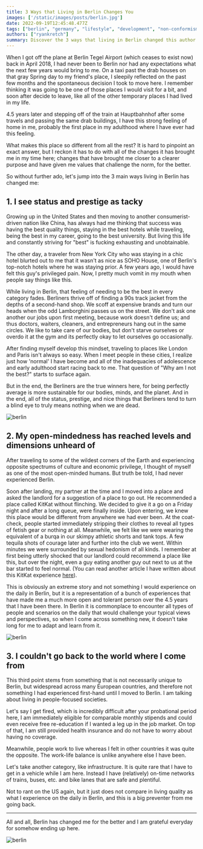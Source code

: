 ```yaml
---
title: 3 Ways that Living in Berlin Changes You
images: ['/static/images/posts/berlin.jpg']
date: 2022-09-19T12:45:48.477Z
tags: ["berlin", "germany", "lifestyle", "development", "non-conformism", "reflection", "europe"]
authors: ["ryankretch"]
summary: Discover the 3 ways that living in Berlin changed this author's life. Learn about how they have grown more open-minded and less focused on status symbols.
---
```

When I got off the plane at Berlin Tegel Airport (which ceases to exist now) back in April 2018, I had never been to Berlin nor had any expectations what the next few years would bring to me. On a taxi past the drab houses on that gray Spring day to my friend's place, I sleepily reflected on the past few months and the spontaneous decision I took to move here. I remember thinking it was going to be one of those places I would visit for a bit, and soon after decide to leave, like all of the other temporary places I had lived in my life. 

4.5 years later and stepping off of the train at Hauptbahnhof after some travels and passing the same drab buildings, I have this strong feeling of home in me, probably the first place in my adulthood where I have ever had this feeling. 

What makes this place so different from all the rest? It is hard to pinpoint an exact answer, but I reckon it has to do with all of the changes it has brought me in my time here; changes that have brought me closer to a clearer purpose and have given me values that challenge the norm, for the better.

So without further ado, let's jump into the 3 main ways living in Berlin has changed me:

## 1. I see status and prestige as tacky 

Growing up in the United States and then moving to another consumerist-driven nation like China, has always had me thinking that success was having the best quality things, staying in the best hotels while traveling, being the best in my career, going to the best university. But living this life and constantly striving for "best" is fucking exhausting and unobtainable. 

The other day, a traveler from New York City who was staying in a chic hotel blurted out to me that it wasn't as nice as SOHO House, one of Berlin's top-notch hotels where he was staying prior. A few years ago, I would have felt this guy's privileged pain. Now, I pretty much vomit in my mouth when people say things like this. 

While living in Berlin, that feeling of needing to be the best in every category fades. Berliners thrive off of finding a 90s track jacket from the depths of a second-hand shop. We scoff at expensive brands and turn our heads when the odd Lamborghini passes us on the street. We don't ask one another our jobs upon first meeting, because work doesn't define us; and thus doctors, waiters, cleaners, and entrepreneurs hang out in the same circles. We like to take care of our bodies, but don't starve ourselves or overdo it at the gym and its perfectly okay to let ourselves go occasionally. 

After finding myself develop this mindset, traveling to places like London and Paris isn't always so easy. When I meet people in these cities, I realize just how 'normal' I have become and all of the inadequacies of adolescence and early adulthood start racing back to me. That question of "Why am I not the best?" starts to surface again. 

But in the end, the Berliners are the true winners here, for being perfectly average is more sustainable for our bodies, minds, and the planet. And in the end, all of the status, prestige, and nice things that Berliners tend to turn a blind eye to truly means nothing when we are dead.  

![berlin](https://res.cloudinary.com/dx4cuted1/image/upload/q_60/v1663578101/Berlin/Berlin_-_3_ixv2vg.jpg)

## 2. My open-mindedness has reached levels and dimensions unheard of

After traveling to some of the wildest corners of the Earth and experiencing opposite spectrums of culture and economic privilege, I thought of myself as one of the most open-minded humans. But truth be told, I had never experienced Berlin. 

Soon after landing, my partner at the time and I moved into a place and asked the landlord for a suggestion of a place to go out. He recommended a place called KitKat without flinching. We decided to give it a go on a Friday night and after a long queue, were finally inside. Upon entering, we knew this place would be different from anywhere we had ever been. At the coat-check, people started immediately stripping their clothes to reveal all types of fetish gear or nothing at all. Meanwhile, we felt like we were wearing the equivalent of a burqa in our skimpy athletic shorts and tank tops. A few tequila shots of courage later and further into the club we went. Within minutes we were surrounded by sexual hedonism of all kinds. I remember at first being utterly shocked that our landlord could recommend a place like this, but over the night, even a guy eating another guy out next to us at the bar started to feel normal. (You can read another article I have written about this KitKat experience [here](https://www.thefabryk.com/blog/a-night-at-kitkat-in-berlin/)).

This is obviously an extreme story and not something I would experience on the daily in Berlin, but it is a representation of a bunch of experiences that have made me a much more open and tolerant person over the 4.5 years that I have been there. In Berlin it is commonplace to encounter all types of people and scenarios on the daily that would challenge your typical views and perspectives, so when I come across something new, it doesn't take long for me to adapt and learn from it.

![berlin](https://res.cloudinary.com/dx4cuted1/image/upload/q_60/v1663578101/Berlin/Berlin_-_2_vvevum.jpg)

## 3. I couldn't go back to the world where I come from 

This third point stems from something that is not necessarily unique to Berlin, but widespread across many European countries, and therefore not something I had experienced first-hand until I moved to Berlin. I am talking about living in people-focused societies. 

Let's say I get fired, which is incredibly difficult after your probational period here, I am immediately eligible for comparable monthly stipends and could even receive free re-education if I wanted a leg up in the job market. On top of that, I am still provided health insurance and do not have to worry about having no coverage. 

Meanwhile, people work to live whereas I felt in other countries it was quite the opposite. The work-life balance is unlike anywhere else I have been. 

Let's take another category, like infrastructure. It is quite rare that I have to get in a vehicle while I am here. Instead I have (relatively) on-time networks of trains, buses, etc. and bike lanes that are safe and plentiful. 

Not to rant on the US again, but it just does not compare in living quality as what I experience on the daily in Berlin, and this is a big preventer from me going back. 

---

All and all, Berlin has changed me for the better and I am grateful everyday for somehow ending up here. 

![berlin](https://res.cloudinary.com/dx4cuted1/image/upload/q_60/v1663578100/Berlin/Berlin_-_1_oktdsu.jpg)
